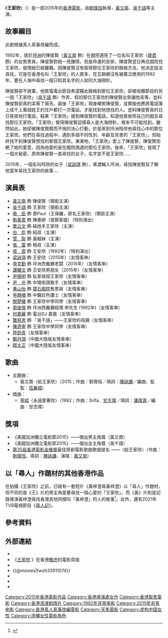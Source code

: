 {{Infobox Film
| name = 王家欣
| original_name = {{lang|en|''Wong Ka Yan''}}
| image = Wong Ka Yan poster.jpg
| caption = 電影海報
| director = [[劉偉恒|劉偉恒]]
| producer = [[伍健雄|伍健雄]]
| producer_2 = [[馬凱玲|馬凱玲]]<br/>[[郭小峰|郭小峰]]
| writer = [[劉偉恒|劉偉恒]]<br/>[[王沛然|王沛然]]
| story = [[劉偉恒|劉偉恒]]
| starring = [[黃又南|黃又南]]<br>[[吳千語|吳千語]]<br>[[泰臣_(藝人)|泰臣]]<br>[[劉美君|劉美君]]<br>[[單立文|單立文]]
| music = [[伍樂城|伍樂城]]
| cinematography = [[吳匡華|吳匡華]]
| editing = [[李棟全|李棟全]]<br/>[[莫浩文|莫浩文]]
| production_company = [[天馬電影出品(香港)有限公司|天馬電影出品(香港)有限公司]]（出品）<br/>本地製作有限公司（出品及攝製）<br/>夢想沙龍娛樂文化有限公司（出品）
| distributor = [[天馬電影發行有限公司|天馬電影發行有限公司]]
| released = {{film date|2015|10|22|香港|2016|03|18|中國大陸}}
| runtime = 97 分鐘
| country = {{香港電影產地}}
| language = [[粵語|粵語]]
| budget =
| gross =
| cn_name  = 寻找心中的你
}}
《'''王家欣'''》（{{lang-en|''Wong Ka Yan''}}）是一部2015年的[[香港電影|香港電影]]，由[[劉偉恒|劉偉恒]]執導，[[黃又南|黃又南]]、[[吳千語|吳千語]]等主演。

==故事綱目==
此劇根據真人真事改編而成。

1992年，居於[[坪洲|坪洲]]的陳俊賢（[[黃又南|黃又南]] 飾）在戲院遇見了一位名叫王家欣（[[盛君|盛君]] 飾）的女售票員，陳俊賢對她一見鍾情，但是命運的安排，陳俊賢翌日再往戲院找王家欣，發現她已經離職。因陳俊賢沒有取得那位王家欣的聯絡方法，他決定設法尋找，可是在香港名叫「王家欣」的人眾多，在互聯網沒有被廣泛應用的1992年，要在人海中尋找一個只知其名字的人如同大海撈針。

陳俊賢卻不放棄，他致電電台節目希望藉此聯絡到那位王家欣，卻被收聽節目的另一個「王家欣」（[[吳千語|吳千語]] 飾）作弄，假扮那位王家欣約陳俊賢出來讓他呆等，豈料陳俊賢卻真的呆等了兩天。最後「王家欣」現身嘲笑陳俊賢，並揶揄他應將電話簿上成千上萬個姓王的住戶都打一次電話，才能找到他想找的人。豈料陳俊賢真的日日夜夜地打電話，結果「王家欣」接到陳俊賢的電話，知道他竟依照自己的戲言尋找那位王家欣。「王家欣」覺得陳俊賢這樣尋人是大海撈針，根本不可能找到。雖然如此，她卻被陳俊賢鍥而不捨的決心打動，於是來到坪洲陪伴他尋找心中的那位王家欣。他們在尋找過程中，遇到多個不同性別、年齡及背景的『王家欣』，但始終找不到陳俊賢想找的那個王家欣。漸漸地，「王家欣」愛上了陳俊賢，陳俊賢拒絶了她的愛意，因為他愛的是在戲院偶遇的那位王家欣。後來，「王家欣」發現了一個大秘密，原來陳俊賢一直尋找的女子，名字並不是王家欣……

2015年，一個名叫阿欣的女子（[[梁詠琪|梁詠琪]] 飾），乘渡輪入坪洲，尋找陳俊賢及了解他當年尋找王家欣的故事....

== 演員表 ==
* [[黃又南|黃又南]] 飾 陳俊賢（領銜主演）
* [[吳千語|吳千語]] 飾 王家欣（領銜主演）
* [[泰臣_(藝人)|泰　臣]] 飾 喪Paul（王保羅，原名王家欣）（領銜主演）
* [[劉美君|劉美君]] 飾 陳惠妍（俊賢家姐）（特別演出）
* [[單立文|單立文]] 飾 結他手王家欣（主演）
* [[白彪|白　彪]] 飾 紹叔（主演）
* [[嚴惠明|雪　梨]] 飾 黃細妹（主演）
* [[張雷|張　雷]] 飾 根叔（主演）
* [[盛君|盛　君]] 飾 王安欣（1992年）（特別演出）
* [[梁詠琪|梁詠琪]] 飾 王安欣（2015年）（友情客串）
* [[李克勤|李克勤]] 飾 坪洲西餐廳老闆（2015年）（友情客串）
* [[譚耀文|譚耀文]] 飾 王安欣男朋友（2015年）（友情客串）
* [[尹揚明|尹揚明]] 飾 私家偵探王家欣（友情客串）
* [[尹光|尹　光]] 飾 中環街頭歌手（友情客串）
* [[糖妹|黄山怡]] 飾 [[寶石戲院|寶石戲院]]售票員（友情客串）
* [[李靜儀|李靜儀]] 飾 中醫診所護士（友情客串）
* [[關楚耀|關楚耀]] 飾 王家欣中學同學（友情客串）
* [[周俊偉|周俊偉]] 飾 坪洲西餐廳經理 申先生 (1992年)（友情客串）
* [[何嘉麗_(歌手)|何嘉麗]] 飾 電台DJ 嘉嘉（友情客串）
* [[龔慈恩|龔慈恩]] 飾 「吳千語」——王家欣的母親（友情客串）
* [[陳逸寧|陳逸寧]] 飾 王家欣中學同學（友情客串）
* [[陸劍青|陸劍青]]（友情客串）
* [[鄭丹瑞|鄭丹瑞]]（中國大陸版友情客串）
* [[鄒文正|鄒文正]]（中國大陸版友情客串）

== 歌曲 ==
*主題曲：
**黃又南〈給王家欣〉（2015；作曲：劉偉恒／填詞：[[陳詠謙|陳詠謙]]／編曲、監製：[[伍樂城|伍樂城]]）
*插曲：
**[[草蜢_(組合)|草蜢]]〈永遠愛著你〉（1992；作曲：Srifa、[[甘志偉|甘志偉]]／填詞：[[潘偉源|潘偉源]]／編曲：甘志偉）

== 獎項 ==
*《美國加洲獨立電影節2015》——傑出男主角獎（黃又南）
*《美國加洲獨立電影節2015》——傑出女主角獎（吳千語）
*[[第35屆香港電影金像獎|第35屆香港電影金像獎]]最佳原創電影歌曲歌曲提名 ——〈給王家欣〉（作曲：[[劉偉恆|劉偉恆]]、填詞：[[陳詠謙|陳詠謙]]、演唱：[[黃又南|黃又南]]）

== 以「尋人」作題材的其他香港作品 ==
在拍攝《王家欣》之前，已經有一套短片《黃梓澄尋黃梓澄》以「尋人」作題材，但不同的是《王》片的男主角是要尋找一個心愛的「王家欣」，而《黃》片則是記錄導演黃梓澄尋找香港其他同樣叫「黃梓澄」的人的故事<ref>{{cite web|url=http://heritage.lib.hkbu.edu.hk/view.php?id=10002&lang=tc|title=黃梓澄尋黃梓澄|access-date=2020-12-01|archive-date=2020-11-25|archive-url=https://web.archive.org/web/20201125173455/http://heritage.lib.hkbu.edu.hk/view.php?id=10002&lang=tc|dead-url=no}}</ref>。此外，還有2021年TVB電視節目《[[尋人記|尋人記]]》。

== 參考資料 ==
{{reflist}}

== 外部連結 ==
* {{facebook|wongkayanmovie|《王家欣》}}
*《[https://movie.yahoo-leisure.hk/movie/details/27838-王家欣 王家欣] {{Wayback|url=https://movie.yahoo-leisure.hk/movie/details/27838-%E7%8E%8B%E5%AE%B6%E6%AC%A3 |date=20160417072150 }}》在香港[[雅虎|雅虎]]的電影頁面{{zh-hk}}
* {{hkmdb title|17725}}
* {{@movies|fwzh33911074}}
* {{douban}}
* {{Mtime|228213}}
* {{imdb title|3911074}}
{{李克勤}}
[[Category:2015年香港電影作品|Category:2015年香港電影作品]]
[[Category:香港導演處女作|Category:香港導演處女作]]
[[Category:香港取景電影|Category:香港取景電影]]
[[Category:香港浪漫剧情片|Category:香港浪漫剧情片]]
[[Category:1992年背景电影|Category:1992年背景电影]]
[[Category:2015年背景电影|Category:2015年背景电影]]
[[Category:香港真人真事改編電影|Category:香港真人真事改編電影]]
[[Category:天馬電影|Category:天馬電影]]
[[Category:虚构中国女性|Category:虚构中国女性]]
[[Category:虛構女性電影角色|Category:虛構女性電影角色]]